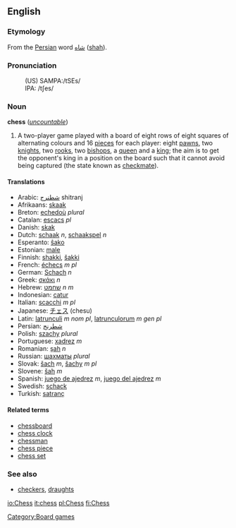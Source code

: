 ==English==
===Etymology===
From the [[Persian]] word [[شاه]] ([[shah]]).

===Pronunciation===
:(US) SAMPA:/tSEs/
:IPA: /tʃes/

===Noun===
'''chess''' (''[[uncountable]]'')
# A two-player game played with a board of eight rows of eight squares of alternating colours and 16 [[piece]]s for each player: eight [[pawn]]s, two [[knight]]s, two [[rook]]s, two [[bishop]]s, a [[queen]] and a [[king]]; the aim is to get the opponent's king in a position on the board such that it cannot avoid being captured (the state known as [[checkmate]]).

====Translations====
*Arabic:  [[شطنرج]] shitranj
*Afrikaans:  [[skaak]]
*Breton: [[echedoù]] ''plural''
*Catalan: [[escacs]] ''pl''
*Danish: [[skak]]
*Dutch: [[schaak]] ''n'', [[schaakspel]] ''n'' <!--Wikipedia has "schaken"-->
*Esperanto: [[ŝako]]
*Estonian: [[male]]
*Finnish: [[shakki]], [[šakki]]
*French: [[échecs]] ''m pl''
*German: [[Schach]] ''n''
*Greek: [[σκάκι]] ''n''
*Hebrew: [[שחמט]] ''n'' ''m''
*Indonesian: [[catur]]
*Italian: [[scacchi]] ''m pl''
*Japanese: [[チェス]] (chesu)
*Latin: [[latrunculi]] ''m nom pl'', [[latrunculorum]] ''m gen pl''
*Persian: [[شطرنج]]
*Polish: [[szachy]] ''plural''
*Portuguese: [[xadrez]] ''m''
*Romanian: [[şah]] ''n''
*Russian: [[шахматы]] ''plural''
*Slovak: [[šach]] ''m'', [[šachy]] ''m pl''
*Slovene: [[šah]] ''m''
*Spanish: [[juego de ajedrez]] ''m'', [[juego del ajedrez]] ''m'' <!--Wikipedia has "ajedrez"-->
*Swedish: [[schack]]
*Turkish: [[satranç]]

====Related terms====
*[[chessboard]]
*[[chess clock]]
*[[chessman]]
*[[chess piece]]
*[[chess set]]

===See also===
{{Wikipedia}}
*[[checkers]], [[draughts]]

[[Category:Board games]]

[[io:Chess]]
[[it:chess]]
[[pl:Chess]]
[[fi:Chess]]